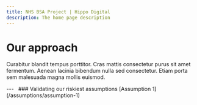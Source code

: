 ```yaml
---
title: NHS BSA Project | Hippo Digital
description: The home page description
---
```


# Our approach

<p>Curabitur blandit tempus porttitor. Cras mattis consectetur purus sit amet fermentum. Aenean lacinia bibendum nulla sed consectetur. Etiam porta sem malesuada magna mollis euismod.</p>

<GridRow>
    <GridColumn width={'full'}>
        ---
    </GridColumn>
</GridRow>
<GridRow>
    <GridColumn width={'1/2'}>
        &nbsp;
    </GridColumn>
    <GridColumn width={'1/2'}>
        <InsetText>
            ### Validating our riskiest assumptions
            [Assumption 1](/assumptions/assumption-1)
        </InsetText>
    </GridColumn>
</GridRow>